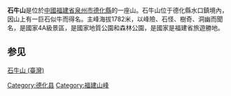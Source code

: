 {{unreferenced|time=2015-02-03T03:59:36+00:00}}
'''石牛山'''是位於[[中國|中國]][[福建省|福建省]][[泉州市|泉州市]][[德化縣|德化縣]]的一座山。石牛山位于德化縣水口鎮境內，因山上有一巨石似牛而得名。主峰海拔1782米，以峰險、石怪、樹奇、洞幽而聞名，是國家4A級景區，是國家地質公園和森林公園，是國家是福建省旅遊勝地。

== 参见 ==
[[石牛山_(臺灣)|石牛山 (臺灣)]]

[[Category:德化县|Category:德化县]]
[[Category:福建山峰|Category:福建山峰]]